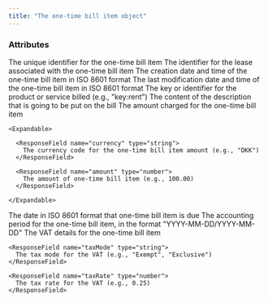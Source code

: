 ```yaml
---
title: "The one-time bill item object"
---
```


### Attributes

<ResponseField name="id" type="string">
  The unique identifier for the one-time bill item
</ResponseField>

<ResponseField name="leaseId" type="string">
  The identifier for the lease associated with the one-time bill item
</ResponseField>

<ResponseField name="created" type="date">
  The creation date and time of the one-time bill item in ISO 8601 format
</ResponseField>

<ResponseField name="modified" type="date">
  The last modification date and time of the one-time bill item in ISO 8601 format
</ResponseField>

<ResponseField name="productKey" type="string">
  The key or identifier for the product or service billed (e.g., "key:rent")
</ResponseField>

<ResponseField name="description" type="string">
  The content of the description that is going to be put on the bill
</ResponseField>

<ResponseField name="amount" type="object">
    The amount charged for the one-time bill item

    <Expandable>

      <ResponseField name="currency" type="string">
        The currency code for the one-time bill item amount (e.g., "DKK")
      </ResponseField>

      <ResponseField name="amount" type="number">
        The amount of one-time bill item (e.g., 100.00)
      </ResponseField>

    </Expandable>

</ResponseField>

<ResponseField name="dueDate" type="date">
  The date in ISO 8601 format that one-time bill item is due
</ResponseField>

<ResponseField name="accountingPeriod" type="string">
  The accounting period for the one-time bill item, in the format "YYYY-MM-DD/YYYY-MM-DD"
</ResponseField>

<ResponseField name="vat" type="object">
  The VAT details for the one-time bill item

  <Expandable>

    <ResponseField name="taxMode" type="string">
      The tax mode for the VAT (e.g., "Exempt", "Exclusive")
    </ResponseField>

    <ResponseField name="taxRate" type="number">
      The tax rate for the VAT (e.g., 0.25)
    </ResponseField>

  </Expandable>
</ResponseField>
